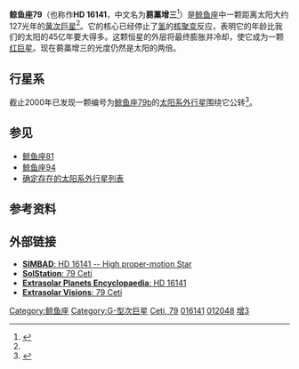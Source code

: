 {{Starbox begin 
| name = 蒭藁增三
}} 
{{Starbox observe 
| epoch = J2000.0
| constell = [[鲸鱼座|鲸鱼座]]
| 星官 = [[昴宿|昴宿]] [[蒭藁|蒭藁]]
| ra = {{RA|02|35|19.93}} <ref name="hipparcos">{{cite web | url=http://webviz.u-strasbg.fr/viz-bin/VizieR-5?-out.add=.&-source=I/311/hip2&recno=12017 | title=HIP 12048 | work=Hipparcos, the New Reduction | author=van Leeuwen, F. | year=2007 | accessdate=2010-01-05 | archive-date=2019-04-02 | archive-url=https://web.archive.org/web/20190402114112/https://www.aanda.org/index.php?option=com_article&access=bibcode&Itemid=129&bibcode=2007A%26A...474..653VFUL | dead-url=no }}</ref>
| dec = {{DEC|-03|33|38.2}} <ref name="hipparcos"/>
| appmag_v = +6.78
}} 
{{Starbox character 
| class = G5IV
| b-v = 
| u-b = 
| variable = 无
}} 
{{Starbox astrometry 
| radial_v = -53 
| prop_mo_ra = -157.31 ± 0.49 <ref name="hipparcos"/>
| prop_mo_dec = -438.79 ± 0.43 <ref name="hipparcos"/>
| parallax = 25.67
| p_error = 0.66
| parallax_footnote = <ref name="hipparcos"/>
| absmag_v = 4.00
}} 
{{Starbox detail 
| age_gyr = 6.0<ref name=aaa512_L5/>
| metal = [Fe/H] = 0.16<ref name=aaa512_L5/><br>1.45 × Solar
| mass = 1.14<ref name=aaa512_L5/>
| radius = 1.57
| rotation = 
| luminosity = 2.16 
| temperature = 5,806<ref name=aaa512_L5/>
}} 
{{Starbox catalog 
| names = HD 16141, GJ 9085, HIP 12048
}} 
{{Starbox end}} 

'''鲸鱼座79'''（也称作'''HD 16141'''，中文名为'''蒭藁增三'''<ref>{{Cite book | author = 伊世同 | title = 《中西对照恒星图表》 | pages = P143  | language= zh-hans }}</ref>）是[[鲸鱼座|鲸鱼座]]中一颗距离太阳大约127光年的[[次巨星|黄次巨星]]<ref name="hipparcos"/>。它的核心已经停止了[[氢|氢]]的[[核聚变|核聚变]]反应，表明它的年龄比我们的太阳的45亿年要大得多。这颗恒星的外层将最终膨胀并冷却，使它成为一颗[[红巨星|红巨星]]。现在蒭藁增三的光度仍然是太阳的两倍。

==行星系==
截止2000年已发现一颗编号为[[鲸鱼座79b|鲸鱼座79b]]的[[太阳系外行星|太阳系外行星]]围绕它公转<ref>{{cite journal | url=http://www.iop.org/EJ/article/1538-4357/536/1/L43/005174.html | author=Marcy| title=Sub-Saturn Planetary Candidates of HD 16141 and HD 46375 | journal=The [[Astrophysical_Journal|Astrophysical Journal]] | year=2000 | volume=536 | issue=1 | pages=L43–L46| doi=10.1086/312723 | last2=Butler | first2=R. Paul | last3=Vogt | first3=Steven S. | bibcode=2000ApJ...536L..43M | display-authors=1|arxiv = astro-ph/0004326 }}</ref>。

{{OrbitboxPlanet begin
| table_ref = <ref name="Butler">{{cite journal | url=http://www.iop.org/EJ/article/0004-637X/646/1/505/64046.html | author=Butler | title=Catalog of Nearby Exoplanets | journal=The [[Astrophysical_Journal|Astrophysical Journal]] | volume=646 | issue=1 | pages=505–522 | year=2006 | doi=10.1086/504701 | last2=Wright | first2=J. T. | last3=Marcy | first3=G. W. | last4=Fischer | first4=D. A. | last5=Vogt | first5=S. S. | last6=Tinney | first6=C. G. | last7=Jones | first7=H. R. A. | last8=Carter | first8=B. D. | last9=Johnson | first9=J. A. | bibcode=2006ApJ...646..505B | display-authors=1 | arxiv=astro-ph/0607493 | access-date=2012-03-20 | archive-date=2019-12-07 | archive-url=https://web.archive.org/web/20191207150418/http://www.iop.org/EJ/article/0004-637X/646/1/505/64046.html | dead-url=yes }}</ref>}}
{{OrbitboxPlanet
| exoplanet = [[鲸鱼座79b|b]]
| mass = ≥0.260 ± 0.028 
| period = 75.523 ± 0.055 
| semimajor = 0.363 ± 0.021 
| eccentricity = 0.252 ± 0.052 
}} 
{{Orbitbox end}}

==参见==
* [[鲸鱼座81|鲸鱼座81]]
* [[天囷增十七|鲸鱼座94]]
* [[确定存在的太阳系外行星列表|确定存在的太阳系外行星列表]]

==参考资料==
{{reflist|refs=

<ref name=aaa512_L5>{{cite journal | title=Higher depletion of lithium in planet host stars: no age and mass effect | author=Sousa, S. G.; Fernandes, J.; Israelian, G.; Santos, N. C. | journal=Astronomy and Astrophysics | volume=512 | page=L5 | doi=10.1051/0004-6361/201014125 | bibcode=2010A&A...512L...5S |date=March 2010}}</ref>

}}

==外部链接==
* [http://simbad.u-strasbg.fr/sim-id.pl?protocol=html&Ident=79+Ceti&NbIdent=1&Radius=10&Radius.unit=arcmin&CooFrame=FK5&CooEpoch=2000&CooEqui=2000&output.max=all&o.catall=on&output.mesdisp=N&Bibyear1=1983&Bibyear2=2006&Frame1=FK5&Frame2=FK4&Frame3=G&Equi1=2000.0&Equi2=1950.0&Equi3=2000.0&Epoch1=2000.0&Epoch2=1950.0&Epoch3=2000.0 '''SIMBAD''': HD 16141 -- High proper-motion Star]
* [http://www.solstation.com/stars2/79ceti.htm '''SolStation''': 79 Ceti] {{Wayback|url=http://www.solstation.com/stars2/79ceti.htm |date=20200628004118 }}
* [http://exoplanet.eu/star.php?st=HD+16141 '''Extrasolar Planets Encyclopaedia''': HD 16141] {{Wayback|url=http://exoplanet.eu/star.php?st=HD+16141 |date=20081003104716 }}
* [https://web.archive.org/web/20110926225958/http://www.extrasolar.net/startour.asp?StarCatId=normal&StarId=106 '''Extrasolar Visions''': 79 Ceti]
{{Sky|02|35|19.9283|-|03|33|38.167|117.1}}

{{鲸鱼座恒星}}
{{星官|蒭藁|6|5}}

[[Category:鲸鱼座|Category:鲸鱼座]]
[[Category:G-型次巨星|Category:G-型次巨星]]
[[Category:佛氏天体|Ceti, 79]]
[[Category:HD和HDE天体|016141]]
[[Category:HIP天体|012048]]
[[Category:蒭藁|增3]]